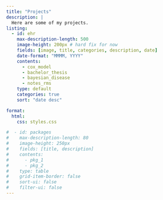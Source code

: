 ```yaml
---
title: "Projects"
description: |
  Here are some of my projects. 
listing:
  - id: ehr
    max-description-length: 500
    image-height: 200px # hard fix for now
    fields: [image, title, categories, description, date]
    date-format: "MMMM, YYYY"
    contents: 
      - cox_model
      - bachelor_thesis
      - bayesian_disease
      - notes_rms
    type: default
    categories: true
    sort: "date desc"

format:
  html:
    css: styles.css

#  - id: packages
#    max-description-length: 80
#    image-height: 250px
#    fields: [title, description]
#    contents: 
#      - pkg_1
#      - pkg_2
#    type: table
#    grid-item-border: false
#    sort-ui: false
#    filter-ui: false
---
```


::: {#ehr}
:::
